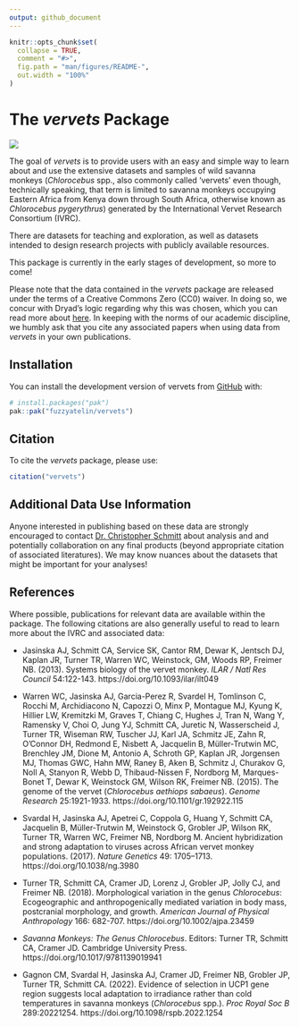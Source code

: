 ```yaml
---
output: github_document
---
```


<!-- README.md is generated from README.Rmd. Please edit that file -->

```r
knitr::opts_chunk$set(
  collapse = TRUE,
  comment = "#>",
  fig.path = "man/figures/README-",
  out.width = "100%"
)
```

# The *vervets* Package

<!-- badges: start -->
<!-- badges: end -->

![](img/humbert_soetdoring.png)

The goal of *vervets* is to provide users with an easy and simple way to learn about and use the extensive datasets and samples of wild savanna monkeys (*Chlorocebus* spp., also commonly called 'vervets' even though, technically speaking, that term is limited to savanna monkeys occupying Eastern Africa from Kenya down through South Africa, otherwise known as *Chlorocebus pygerythrus*) generated by the International Vervet Research Consortium (IVRC). 

There are datasets for teaching and exploration, as well as datasets intended to design research projects with publicly available resources.

This package is currently in the early stages of development, so more to come!

Please note that the data contained in the *vervets* package are released under the terms of a Creative Commons Zero (CC0) waiver. In doing so, we concur with Dryad's logic regarding why this was chosen, which you can read more about [here](https://blog.datadryad.org/2011/10/05/why-does-dryad-use-cc0/). In keeping with the norms of our academic discipline, we humbly ask that you cite any associated papers when using data from *vervets* in your own publications.

## Installation

You can install the development version of vervets from [GitHub](https://github.com/) with:

``` r
# install.packages("pak")
pak::pak("fuzzyatelin/vervets")
```

## Citation

To cite the *vervets* package, please use:

```r
citation("vervets")
```

## Additional Data Use Information

Anyone interested in publishing based on these data are strongly encouraged to contact [Dr. Christopher Schmitt](https://www.evopropinquitous.net) about analysis and and potentially collaboration on any final products (beyond appropriate citation of associated literatures). We may know nuances about the datasets that might be important for your analyses! 

## References

Where possible, publications for relevant data are available within the package. The following citations are also generally useful to read to learn more about the IVRC and associated data:

* Jasinska AJ, Schmitt CA, Service SK, Cantor RM, Dewar K, Jentsch DJ, Kaplan JR, Turner TR, Warren WC, Weinstock, GM, Woods RP, Freimer NB. (2013). Systems biology of the vervet monkey. *ILAR / Natl Res Council* 54:122-143. https://doi.org/10.1093/ilar/ilt049

* Warren WC, Jasinska AJ, Garcia-Perez R, Svardel H, Tomlinson C, Rocchi M, Archidiacono N, Capozzi O, Minx P, Montague MJ, Kyung K, Hillier LW, Kremitzki M, Graves T, Chiang C, Hughes J, Tran N, Wang Y, Ramensky V, Choi O, Jung YJ, Schmitt CA, Juretic N, Wasserscheid J, Turner TR, Wiseman RW, Tuscher JJ, Karl JA, Schmitz JE, Zahn R, O’Connor DH, Redmond E, Nisbett A, Jacquelin B, Müller-Trutwin MC, Brenchley JM, Dione M, Antonio A, Schroth GP, Kaplan JR, Jorgensen MJ, Thomas GWC, Hahn MW, Raney B, Aken B, Schmitz J, Churakov G, Noll A, Stanyon R, Webb D, Thibaud-Nissen F, Nordborg M, Marques-Bonet T, Dewar K, Weinstock GM, Wilson RK, Freimer NB. (2015). The genome of the vervet (*Chlorocebus aethiops sabaeus*). *Genome Research* 25:1921-1933. https://doi.org/10.1101/gr.192922.115

* Svardal H, Jasinska AJ, Apetrei C, Coppola G, Huang Y, Schmitt CA, Jacquelin B, Müller-Trutwin M, Weinstock G, Grobler JP, Wilson RK, Turner TR, Warren WC, Freimer NB, Nordborg M. Ancient hybridization and strong adaptation to viruses across African vervet monkey populations. (2017). *Nature Genetics* 49: 1705–1713. https://doi.org/10.1038/ng.3980

* Turner TR, Schmitt CA, Cramer JD, Lorenz J, Grobler JP, Jolly CJ, and Freimer NB. (2018). Morphological variation in the genus *Chlorocebus*: Ecogeographic and anthropogenically mediated variation in body mass, postcranial morphology, and growth. *American Journal of Physical Anthropology* 166: 682-707. https://doi.org/10.1002/ajpa.23459

* *Savanna Monkeys: The Genus Chlorocebus*. Editors: Turner TR, Schmitt CA, Cramer JD. Cambridge University Press. https://doi.org/10.1017/9781139019941

* Gagnon CM, Svardal H, Jasinska AJ, Cramer JD, Freimer NB, Grobler JP, Turner TR, Schmitt CA. (2022). Evidence of selection in UCP1 gene region suggests local adaptation to irradiance rather than cold temperatures in savanna monkeys (*Chlorocebus* spp.). *Proc Royal Soc B* 289:20221254. https://doi.org/10.1098/rspb.2022.1254





